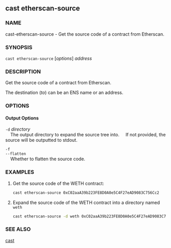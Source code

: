 
## cast etherscan-source

### NAME

cast-etherscan-source - Get the source code of a contract from Etherscan.

### SYNOPSIS

`cast etherscan-source` [*options*] _address_

### DESCRIPTION

Get the source code of a contract from Etherscan.

The destination (_to_) can be an ENS name or an address.

### OPTIONS

#### Output Options

`-d` _directory_  
&nbsp;&nbsp;&nbsp;&nbsp;The output directory to expand the source tree into.
&nbsp;&nbsp;&nbsp;&nbsp;If not provided, the source will be outputted to stdout.

`-f`  
`--flatten`  
&nbsp;&nbsp;&nbsp;&nbsp;Whether to flatten the source code.

<EtherscanOptions />
<CommonOptions />

### EXAMPLES

1. Get the source code of the WETH contract:

   ```sh
   cast etherscan-source 0xC02aaA39b223FE8D0A0e5C4F27eAD9083C756Cc2
   ```

2. Expand the source code of the WETH contract into a directory named `weth`
   ```sh
   cast etherscan-source -d weth 0xC02aaA39b223FE8D0A0e5C4F27eAD9083C756Cc2
   ```

### SEE ALSO

[cast](/reference/cast/cast.mdx)
